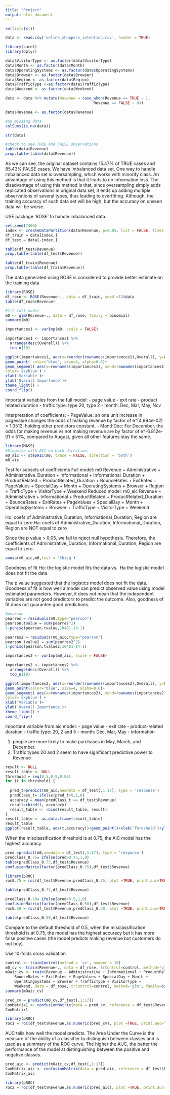 ```yaml
---
title: "Project"
output: html_document
---
```


```r
rm(list=ls())
```

```r
data <- read.csv('online_shoppers_intention.csv', header = TRUE)

library(caret)
library(dplyr)

data$VisitorType <- as.factor(data$VisitorType)
data$Month <- as.factor(data$Month)
data$OperatingSystems <- as.factor(data$OperatingSystems)
data$Browser <- as.factor(data$Browser)
data$Region <- as.factor(data$Region)
data$TrafficType <-as.factor(data$TrafficType)
data$Weekend <- as.factor(data$Weekend)

data <- data %>% mutate(Revenue = case_when(Revenue == TRUE ~ 1, 
                                       Revenue == FALSE ~ 0))

data$Revenue <- as.factor(data$Revenue)

#no missing data
colSums(is.na(data))

str(data)
```

```R
#check to see TRUE and FALSE observations
table(data$Revenue)
prop.table(table(data$Revenue))
```

As we can see, the original dataset contains 15.47% of TRUE cases and 85.43% FALSE cases. We have imbalanced data set. One way to handle imbalanced data set is oversampling, which works with minority class. An advantage of using this method is that it leads to no information loss. The disadvantage of using this method is that, since oversampling simply adds replicated observations in original data set, it ends up adding multiple observations of several types, thus leading to overfitting. Although, the training accuracy of such data set will be high, but the accuracy on unseen data will be worse.

USE package 'ROSE' to handle imbalanced data. 


```r
set.seed(7406)
index <- createDataPartition(data$Revenue, p=0.85, list = FALSE, times = 1)
df_train = data[index,]
df_test = data[-index,]

table(df_test$Revenue)
prop.table(table(df_test$Revenue))

table(df_train$Revenue)
prop.table(table(df_train$Revenue))
```

The data generated using ROSE is considered to provide better estimate on the training data
```r
library(ROSE)
df_rose <- ROSE(Revenue~., data = df_train, seed =1)$data
table(df_rose$Revenue)
```

```r
#fit full model
m0 <- glm(Revenue~., data = df_rose, family = binomial)
summary(m0)
```


```r
importances1 <- varImp(m0, scale = FALSE)

importances1 <- importances1 %>%
  arrange(desc(Overall)) %>%
  top_n(10)

ggplot(importances1, aes(x=reorder(rownames(importances1),Overall), y=Overall)) +
geom_point( color="blue", size=4, alpha=0.6)+
geom_segment( aes(x=rownames(importances1), xend=rownames(importances1), y=0, yend=Overall), 
color='skyblue') +
xlab('Variable')+
ylab('Overall Importance')+
theme_light() +
coord_flip() 
```

Important variables from the full model: 
- page value 
- exit rate 
- product related duration
- traffic type: type 20, type 2
- month: Dec, Mar, May, Nov

Interpretation of coefficients: 
- PageValue: an one unit increase in pagevalue changes the odds of making revenue by factor of e^(4.994e-02) = 1.0512, holding other predictors constant. 
- MonthDec: For December, the odds for making revenue vs not making revenue are by factor of e^-6.812e-01 = 51%, compared to August, given all other features stay the same. 

```r
library(MASS)
#Stepwise with AIC on both direction.
m0_aic <- stepAIC(m0, trace = FALSE, direction = 'both')
m0_aic
```

Test for subsets of coefficients
Full model: m0 
    Revenue ~ Administrative + Administrative_Duration + Informational + 
    Informational_Duration + ProductRelated + ProductRelated_Duration + 
    BounceRates + ExitRates + PageValues + SpecialDay + Month + 
    OperatingSystems + Browser + Region + TrafficType + VisitorType + 
    Weekend
Reduced model: m0_aic
    Revenue ~ Administrative + Informational + ProductRelated + ProductRelated_Duration + BounceRates + ExitRates + PageValues + SpecialDay + Month + 
    OperatingSystems + Browser + TrafficType + VisitorType + 
    Weekend

Ho: coefs of Administrative_Duration, Informational_Duration, Region are equal to zero
Ha: coefs of Administrative_Duration, Informational_Duration, Region are NOT equal to zero

Since the p value > 0.05, we fail to reject null hypothesis. Therefore, the coefficients of Administrative_Duration, Informational_Duration, Region are equal to zero. 

```r
anova(m0_aic,m0,test = 'Chisq')
```

Goodness of fit 
Ho: the logistic model fits the data vs. 
Ha the logistic model does not fit the data

The p value suggested that the logistics model does not fit the data. Goodness of fit is how well a model can predict observed value using model estimated parameters. However, it does not mean that the independent variables are not good predictors to predict the outcome. Also, goodness of fit does not guarantee good predictions. 


```r
#pearson 
pearres = residuals(m0,type="pearson")
pearson.tvalue = sum(pearres^2)
1-pchisq(pearson.tvalue,10481-18-1)

pearres2 = residuals(m0_aic,type="pearson")
pearson.tvalue2 = sum(pearres2^2)
1-pchisq(pearson.tvalue2,10481-14-1)
```


```r
importances2 <- varImp(m0_aic, scale = FALSE)

importances2 <- importances2 %>%
  arrange(desc(Overall)) %>%
  top_n(10)

ggplot(importances2, aes(x=reorder(rownames(importances2),Overall), y=Overall)) +
geom_point(color="blue", size=4, alpha=0.6)+
geom_segment( aes(x=rownames(importances2), xend=rownames(importances2), y=0, yend=Overall), 
color='skyblue') +
xlab('Variable')+
ylab('Overall Importance')+
theme_light() +
coord_flip() 
```

important variable from aic model:
- page value 
- exit rate 
- product-related duration 
- traffic type: 20, 2 and 5
- month: Dec, Mar, May 
- information 

1. people are more likely to make purchases in May, March, and December. 
2. Traffic types 20 and 2 seem to have significant predictive power to Revenue 

```R
result <- NULL
result_table <- NULL
threshold = seq(0.5,0.9,0.05)
for (t in threshold) {
  
  pred_t=predict(m0_aic,newdata = df_test[,1:17], type = 'response')
  predClass_t= ifelse(pred_t>t,1,0)
  accuracy = mean(predClass_t == df_test$Revenue)
  result=cbind(t, accuracy)
  result_table <- rbind(result_table, result)
}
result_table <- as.data.frame(result_table)
result_table
ggplot(result_table, aes(t,accuracy))+geom_point()+xlab('Threshold')+ylab('Prediction Accuracy')+geom_line(color='blue')
```

When the misclassification threshold is at 0.75, the AIC model has the highest accuracy. 

```r
pred =predict(m0,newdata = df_test[,1:17], type = 'response')
predClass_0.75= ifelse(pred>0.75,1,0)
table(predClass_0.75,df_test$Revenue)
confusionMatrix(factor(predClass_0.75),df_test$Revenue)

library(pROC)
roc0.75 = roc(df_test$Revenue,predClass_0.75, plot =TRUE, print.auc=TRUE)
```

```R
table(predClass_0.75,df_test$Revenue)
```


```r
predClass_0.50= ifelse(pred>0.5,1,0)
confusionMatrix(factor(predClass_0.50),df_test$Revenue)
roc0.50 = roc(df_test$Revenue,predClass_0.50, plot =TRUE, print.auc=TRUE)
```

```r
table(predClass_0.50,df_test$Revenue)
```

Compare to the default threshold of 0.5, when the misclassification threshold is at 0.75, the model has the highest accuracy but it has more false positive cases (the model predicts making revenue but customers do not buy).


Use 10-folds cross validation 
```r
control <- trainControl(method = 'cv', number = 10)
m0_cv <- train(Revenue~., data = df_rose, trControl=control, method='glm', family=binomial(link='logit'))
mOaic_cv <- train(Revenue ~ Administrative + Informational + ProductRelated + ProductRelated_Duration + 
    BounceRates + ExitRates + PageValues + SpecialDay + Month + 
    OperatingSystems + Browser + TrafficType + VisitorType + 
    Weekend, data = df_rose, trControl=control, method='glm', family=binomial(link='logit'))
summary(mOaic_cv)
```

```r
pred_cv = predict(m0_cv,df_test[,1:17])
ConMatrix1 <- confusionMatrix(data = pred_cv, reference = df_test$Revenue)
ConMatrix1
```


```r
library(pROC)
roc1 = roc(df_test$Revenue,as.numeric(pred_cv), plot =TRUE, print.auc=TRUE,main='Full Model ROC')
```

AUC tells how well the model predicts. 
The Area Under the Curve is the measure of the ability of a classifier to distinguish between classes and is used as a summary of the ROC curve. The higher the AUC, the better the performance of the model at distinguishing between the positive and negative classes.

```r
pred_aic <- predict(mOaic_cv,df_test[,1:17])
ConMatrix_aic <- confusionMatrix(data = pred_aic, reference = df_test$Revenue)
ConMatrix_aic
```


```r
library(pROC)
roc2 = roc(df_test$Revenue,as.numeric(pred_aic), plot =TRUE, print.auc=TRUE, main="Reduced Model ROC")
```








